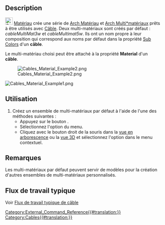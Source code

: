 <languages/>

{{Docnav/fr
|[[Cables_CableLightPoint/fr|Source lumineuse]]
|[[Cables_SupportPoint/fr|Point]]
|[[Cables_Workbench/fr|Cables]]
|IconL=Cables_CableLightPoint.svg
|IconR=Cables_SupportPoint.svg
|IconC=Cables_workbench_icon.svg
}}

<div class="mw-translate-fuzzy">
{{GuiCommand/fr
|Name=Cables Material
|Name/fr=Cables Matériau
|MenuLocation=Cables → Cable Materials
|Workbenches=[[Cables_Workbench/fr|Cables]]
|Shortcut=
|Version=1.0
|SeeAlso=[[Cables_Cable/fr|Cables Câble]], [[Cables_CableBox/fr|Cables Boîte]]
}}
</div>

==Description==

<div class="mw-translate-fuzzy">
[[Image:Cables_Material.svg|24px]] [[Cables_Material/fr|Matériau]] crée une série de [[Arch_SetMaterial/fr|Arch Matériau]] et [[Arch_MultiMaterial/fr|Arch Multi*matériaux]] prêts à être utilisés avec [[Cables_Cable/fr|Câble]]. Deux multi-matériaux sont créés par défaut : ''cableMultiMat3w'' et ''cableMultimat5w''. Ils ont un nom propre à leur composition qui correspond aux noms par défaut dans la propriété [[Cables_Cable/fr#Propriétés|Sub Colors]] d'un '''câble'''.
</div>

Le multi-matériau choisi peut être attaché à la propriété '''Material''' d'un '''câble'''.

[[Image:Cables_Material_Example2.png]]

[[Image:Cables_Material_Example1.png]]
{{Caption|Exemple de multi-matériaux par défaut: noms visibles J, L1, N, PE, CU}}

<span id="Usage"></span>
==Utilisation==

# Créez un ensemble de multi-matériaux par défaut à l'aide de l'une des méthodes suivantes :
#* Appuyez sur le bouton {{Button|[[Image:Cables_Material.svg|16px]] [[Cables_Material/fr|Cable Materials]]}}.
#* Sélectionnez l'option {{MenuCommand|Cables → [[Image:Cables_Material.svg|16px]] Cable Materials}} du menu.
#* Cliquez avec le bouton droit de la souris dans la [[Tree_view/fr|vue en arborescence]] ou la [[3D_view/fr|vue 3D]] et sélectionnez l'option {{MenuCommand|Cables → [[Image:Cables_Material.svg|16px]] Cable Materials}} dans le menu contextuel.

<span id="Notes"></span>
==Remarques==

Les multi-matériaux par défaut peuvent servir de modèles pour la création d'autres ensembles de multi-matériaux personnalisés.

<span id="Typical_workflow"></span>
== Flux de travail typique ==

Voir [[Cables_Cable/fr#Flux_de_travail_typique|Flux de travail typique de câble]]


{{Docnav/fr
|[[Cables_CableLightPoint/fr|Source lumineuse]]
|[[Cables_SupportPoint/fr|Point]]
|[[Cables_Workbench/fr|Cables]]
|IconL=Cables_CableLightPoint.svg
|IconR=Cables_SupportPoint.svg
|IconC=Cables_workbench_icon.svg
}}

[[Category:External_Command_Reference{{#translation:}}]]
[[Category:Cables{{#translation:}}]]